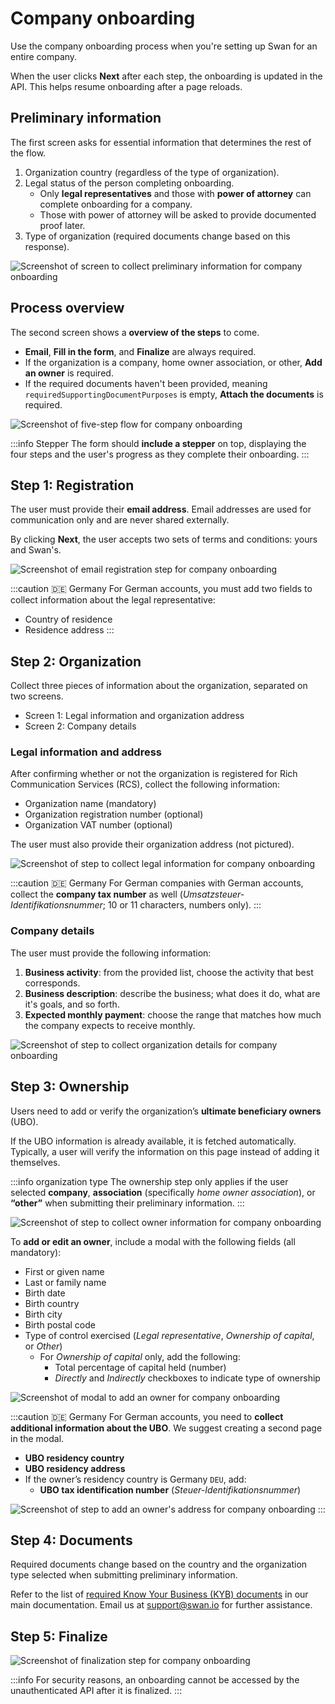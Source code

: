 
# Company onboarding

Use the company onboarding process when you're setting up Swan for an entire company.

When the user clicks **Next** after each step, the onboarding is updated in the API.
This helps resume onboarding after a page reloads.
 
## Preliminary information

The first screen asks for essential information that determines the rest of the flow.

1. Organization country (regardless of the type of organization).
1. Legal status of the person completing onboarding.
    - Only **legal representatives** and those with **power of attorney** can complete onboarding for a company.
    - Those with power of attorney will be asked to provide documented proof later.
1. Type of organization (required documents change based on this response).

![Screenshot of screen to collect preliminary information for company onboarding](./images/company-preliminary.png)

## Process overview

The second screen shows a **overview of the steps** to come.

- **Email**, **Fill in the form**, and **Finalize** are always required.
- If the organization is a company, home owner association, or other, **Add an owner** is required.
- If the required documents haven't been provided, meaning `requiredSupportingDocumentPurposes` is empty,  **Attach the documents** is required. 

![Screenshot of five-step flow for company onboarding](./images/company-flow.png)

:::info Stepper
The form should **include a stepper** on top, displaying the four steps and the user's progress as they complete their onboarding.
:::

## Step 1: Registration

The user must provide their **email address**.
Email addresses are used for communication only and are never shared externally.

By clicking **Next**, the user accepts two sets of terms and conditions: yours and Swan's.

![Screenshot of email registration step for company onboarding](./images/company-registration.png)

:::caution 🇩🇪 Germany
For German accounts, you must add two fields to collect information about the legal representative:

- Country of residence
- Residence address
:::

## Step 2: Organization

Collect three pieces of information about the organization, separated on two screens.

- Screen 1: Legal information and organization address
- Screen 2: Company details

### Legal information and address

After confirming whether or not the organization is registered for Rich Communication Services (RCS), collect the following information:

- Organization name (mandatory)
- Organization registration number (optional)
- Organization VAT number (optional)

The user must also provide their organization address (not pictured).

![Screenshot of step to collect legal information for company onboarding](./images/company-legal-info.png)

:::caution 🇩🇪 Germany
For German companies with German accounts, collect the **company tax number** as well (*Umsatzsteuer-Identifikationsnummer*; 10 or 11 characters, numbers only).
:::

### Company details

The user must provide the following information:

1. **Business activity**: from the provided list, choose the activity that best corresponds.
1. **Business description**: describe the business; what does it do, what are it's goals, and so forth.
1. **Expected monthly payment**: choose the range that matches how much the company expects to receive monthly.

![Screenshot of step to collect organization details for company onboarding](./images/company-org-details.png)

## Step 3: Ownership

Users need to add or verify the organization’s **ultimate beneficiary owners** (UBO).

If the UBO information is already available, it is fetched automatically.
Typically, a user will verify the information on this page instead of adding it themselves.

:::info organization type
The ownership step only applies if the user selected **company**, **association** (specifically *home owner association*), or **“other”** when submitting their preliminary information.
:::

![Screenshot of step to collect owner information for company onboarding](./images/company-owners.png)

To **add or edit an owner**, include a modal with the following fields (all mandatory):

- First or given name
- Last or family name
- Birth date
- Birth country
- Birth city
- Birth postal code
- Type of control exercised (*Legal representative*, *Ownership of capital*, or *Other*)
  - For *Ownership of capital* only, add the following:
    - Total percentage of capital held (number)
    - *Directly* and *Indirectly* checkboxes to indicate type of ownership

![Screenshot of modal to add an owner for company onboarding](./images/company-owner-add.png)

:::caution 🇩🇪 Germany
For German accounts, you need to **collect additional information about the UBO**.
We suggest creating a second page in the modal.

- **UBO residency country**
- **UBO residency address**
- If the owner’s residency country is Germany `DEU`, add:
  - **UBO tax identification number** (*Steuer-Identifikationsnummer*)

![Screenshot of step to add an owner's address for company onboarding](./images/company-owner-add-address.png)
:::

## Step 4: Documents

Required documents change based on the country and the organization type selected when submitting preliminary information.

Refer to the list of [required Know Your Business (KYB) documents](https://docs.swan.io/regulatory/required-kyb-documents-for-company-accounts) in our main documentation.
Email us at support@swan.io for further assistance.

## Step 5: Finalize

<PartialExample />

![Screenshot of finalization step for company onboarding](./images/company-finalize.png)

:::info
For security reasons, an onboarding cannot be accessed by the unauthenticated API after it is finalized.
:::
